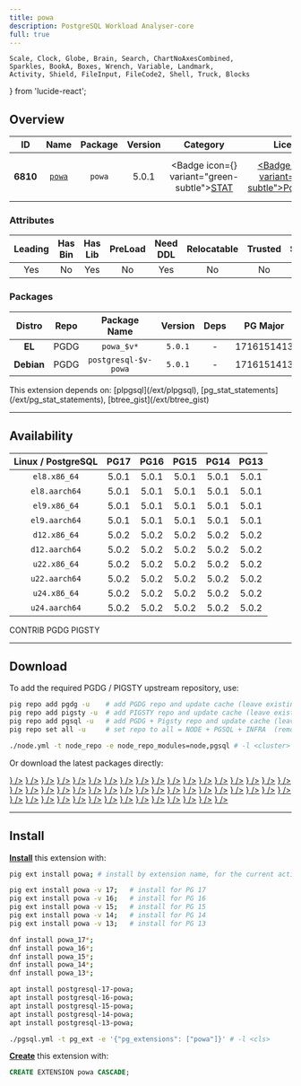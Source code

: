 ```yaml
---
title: powa
description: PostgreSQL Workload Analyser-core
full: true
---
```


    Scale, Clock, Globe, Brain, Search, ChartNoAxesCombined,
    Sparkles, BookA, Boxes, Wrench, Variable, Landmark,
    Activity, Shield, FileInput, FileCode2, Shell, Truck, Blocks
} from 'lucide-react';

## Overview

| <TooltipIconButton tooltip="Extension unique identifier" side="top">ID</TooltipIconButton> | <TooltipIconButton tooltip="Extension name" side="top">Name</TooltipIconButton> | <TooltipIconButton tooltip="Package name for installation" side="top">Package</TooltipIconButton> | <TooltipIconButton tooltip="Latest available extension version" side="top">Version</TooltipIconButton> | <TooltipIconButton tooltip="Extension category" side="top">Category</TooltipIconButton> | <TooltipIconButton tooltip="Open source license" side="top">License</TooltipIconButton> | <TooltipIconButton tooltip="Programming language" side="top">Lang</TooltipIconButton> |
|:--------:|:--------:|:----------:|:--------------:|:---------------------------------------:|:------------------------------------------------------:|:----:|
| **6810** | [`powa`](https://github.com/powa-team/powa) | `powa` | 5.0.1 | <Badge icon={<Activity />} variant="green-subtle"><a href="/ext/stat" className="no-underline">STAT</a></Badge> | <a href="/ext/list/license#postgresql" className="no-underline"><Badge icon={<Scale />} variant="blue-subtle">PostgreSQL</Badge></a> | <a href="/ext/list/lang#python"><Badge icon={<FileCode2 />} variant="blue-subtle">Python</Badge></a> |

### Attributes

| <TooltipIconButton tooltip="The Primary Leading extension in the Package" side="top">Leading</TooltipIconButton> | <TooltipIconButton tooltip="Contains binary utils" side="top">Has Bin</TooltipIconButton> | <TooltipIconButton tooltip="Contains .so shared library files" side="top">Has Lib</TooltipIconButton> | <TooltipIconButton tooltip="Requires preloading via shared_preload_libraries" side="top">PreLoad</TooltipIconButton> | <TooltipIconButton tooltip="Requires CREATE EXTENSION DDL command" side="top">Need DDL</TooltipIconButton> | <TooltipIconButton tooltip="Can be installed in any schema" side="top">Relocatable</TooltipIconButton> | <TooltipIconButton tooltip="Can be created by non-superuser" side="top">Trusted</TooltipIconButton> | <TooltipIconButton tooltip="Schemas used by this extension" side="top">Schemas</TooltipIconButton> |
|:-------:|:-------:|:-------:|:-------:|:--------:|:-----------:|:-------:|:-------:|
| Yes | No | Yes | No | Yes | No | No | `public` |

### Packages

| <TooltipIconButton tooltip="Linux distribution family, EL or Debian" side="top">Distro</TooltipIconButton> | <TooltipIconButton tooltip="Package repository" side="top">Repo</TooltipIconButton> | <TooltipIconButton tooltip="The RPM/DEB Package Name Pattern (replace $v with real pg major)" side="top">Package Name</TooltipIconButton> | <TooltipIconButton tooltip="Latest package version" side="top">Version</TooltipIconButton> | <TooltipIconButton tooltip="RPM/DEB Package dependencies" side="top">Deps</TooltipIconButton> | <TooltipIconButton tooltip="Available in these PostgreSQL Major Versions" side="top">PG Major</TooltipIconButton> |
|:----------:|:--------:|:------------------------:|:-----------:|:------------:|:------------------:|
|   **EL**   | <Badge variant="blue-subtle"><span className="font-bold">PGDG</span></Badge> | `powa_$v*` | `5.0.1` | - | <Badge variant="green-subtle">17</Badge><Badge variant="green-subtle">16</Badge><Badge variant="green-subtle">15</Badge><Badge variant="green-subtle">14</Badge><Badge variant="green-subtle">13</Badge> |
| **Debian** | <Badge variant="blue-subtle"><span className="font-bold">PGDG</span></Badge> | `postgresql-$v-powa` | `5.0.1` | - | <Badge variant="green-subtle">17</Badge><Badge variant="green-subtle">16</Badge><Badge variant="green-subtle">15</Badge><Badge variant="green-subtle">14</Badge><Badge variant="green-subtle">13</Badge> |


<Callout title="Dependencies" type="warn">
    This extension depends on: [plpgsql](/ext/plpgsql), [pg_stat_statements](/ext/pg_stat_statements), [btree_gist](/ext/btree_gist)
</Callout>


------

## Availability

| <TooltipIconButton tooltip="Linux Distro Arch / PostgreSQL Major Version" side="top">Linux / PostgreSQL </TooltipIconButton> | **PG17** | **PG16** | **PG15** | **PG14** | **PG13** |
|:-----:|:-----:|:-----:|:-----:|:-----:|:-----:|
| `el8.x86_64` | <Badge variant="blue-subtle">5.0.1</Badge> | <Badge variant="blue-subtle">5.0.1</Badge> | <Badge variant="blue-subtle">5.0.1</Badge> | <Badge variant="blue-subtle">5.0.1</Badge> | <Badge variant="blue-subtle">5.0.1</Badge> |
| `el8.aarch64` | <Badge variant="blue-subtle">5.0.1</Badge> | <Badge variant="blue-subtle">5.0.1</Badge> | <Badge variant="blue-subtle">5.0.1</Badge> | <Badge variant="blue-subtle">5.0.1</Badge> | <Badge variant="blue-subtle">5.0.1</Badge> |
| `el9.x86_64` | <Badge variant="blue-subtle">5.0.1</Badge> | <Badge variant="blue-subtle">5.0.1</Badge> | <Badge variant="blue-subtle">5.0.1</Badge> | <Badge variant="blue-subtle">5.0.1</Badge> | <Badge variant="blue-subtle">5.0.1</Badge> |
| `el9.aarch64` | <Badge variant="blue-subtle">5.0.1</Badge> | <Badge variant="blue-subtle">5.0.1</Badge> | <Badge variant="blue-subtle">5.0.1</Badge> | <Badge variant="blue-subtle">5.0.1</Badge> | <Badge variant="blue-subtle">5.0.1</Badge> |
| `d12.x86_64` | <Badge variant="blue-subtle">5.0.2</Badge> | <Badge variant="blue-subtle">5.0.2</Badge> | <Badge variant="blue-subtle">5.0.2</Badge> | <Badge variant="blue-subtle">5.0.2</Badge> | <Badge variant="blue-subtle">5.0.2</Badge> |
| `d12.aarch64` | <Badge variant="blue-subtle">5.0.2</Badge> | <Badge variant="blue-subtle">5.0.2</Badge> | <Badge variant="blue-subtle">5.0.2</Badge> | <Badge variant="blue-subtle">5.0.2</Badge> | <Badge variant="blue-subtle">5.0.2</Badge> |
| `u22.x86_64` | <Badge variant="blue-subtle">5.0.2</Badge> | <Badge variant="blue-subtle">5.0.2</Badge> | <Badge variant="blue-subtle">5.0.2</Badge> | <Badge variant="blue-subtle">5.0.2</Badge> | <Badge variant="blue-subtle">5.0.2</Badge> |
| `u22.aarch64` | <Badge variant="blue-subtle">5.0.2</Badge> | <Badge variant="blue-subtle">5.0.2</Badge> | <Badge variant="blue-subtle">5.0.2</Badge> | <Badge variant="blue-subtle">5.0.2</Badge> | <Badge variant="blue-subtle">5.0.2</Badge> |
| `u24.x86_64` | <Badge variant="blue-subtle">5.0.2</Badge> | <Badge variant="blue-subtle">5.0.2</Badge> | <Badge variant="blue-subtle">5.0.2</Badge> | <Badge variant="blue-subtle">5.0.2</Badge> | <Badge variant="blue-subtle">5.0.2</Badge> |
| `u24.aarch64` | <Badge variant="blue-subtle">5.0.2</Badge> | <Badge variant="blue-subtle">5.0.2</Badge> | <Badge variant="blue-subtle">5.0.2</Badge> | <Badge variant="blue-subtle">5.0.2</Badge> | <Badge variant="blue-subtle">5.0.2</Badge> |

<Badge variant="green-subtle"><span className="font-black">CONTRIB</span></Badge> <Badge variant="blue-subtle"><span className="font-black">PGDG</span></Badge> <Badge variant="amber-subtle"><span className="font-black">PIGSTY</span></Badge>

------

## Download

To add the required PGDG / PIGSTY upstream repository, use:

```bash tab="pig"
pig repo add pgdg -u    # add PGDG repo and update cache (leave existing repos)
pig repo add pigsty -u  # add PIGSTY repo and update cache (leave existing repos)
pig repo add pgsql -u   # add PGDG + Pigsty repo and update cache (leave existing repos)
pig repo set all -u     # set repo to all = NODE + PGSQL + INFRA  (remove existing repos)
```
```bash tab="pigsty"
./node.yml -t node_repo -e node_repo_modules=node,pgsql # -l <cluster>
```

Or download the latest packages directly:

<Files>
    <Folder name="el8.x86_64">
        <a href="https://download.postgresql.org/pub/repos/yum/17/redhat/rhel-8-x86_64/powa_17-5.0.1-1PGDG.rhel8.x86_64.rpm"><File name="powa_17-5.0.1-1PGDG.rhel8.x86_64.rpm" icon={<Package className="text-emerald-500" />} /></a>
        <a href="https://download.postgresql.org/pub/repos/yum/16/redhat/rhel-8-x86_64/powa_16-5.0.1-1PGDG.rhel8.x86_64.rpm"><File name="powa_16-5.0.1-1PGDG.rhel8.x86_64.rpm" icon={<Package className="text-emerald-500" />} /></a>
        <a href="https://download.postgresql.org/pub/repos/yum/15/redhat/rhel-8-x86_64/powa_15-5.0.1-1PGDG.rhel8.x86_64.rpm"><File name="powa_15-5.0.1-1PGDG.rhel8.x86_64.rpm" icon={<Package className="text-emerald-500" />} /></a>
        <a href="https://download.postgresql.org/pub/repos/yum/14/redhat/rhel-8-x86_64/powa_14-5.0.1-1PGDG.rhel8.x86_64.rpm"><File name="powa_14-5.0.1-1PGDG.rhel8.x86_64.rpm" icon={<Package className="text-emerald-500" />} /></a>
        <a href="https://download.postgresql.org/pub/repos/yum/13/redhat/rhel-8-x86_64/powa_13-5.0.1-1PGDG.rhel8.x86_64.rpm"><File name="powa_13-5.0.1-1PGDG.rhel8.x86_64.rpm" icon={<Package className="text-emerald-500" />} /></a>
    </Folder>
    <Folder name="el8.aarch64">
        <a href="https://download.postgresql.org/pub/repos/yum/17/redhat/rhel-8-aarch64/powa_17-5.0.1-1PGDG.rhel8.aarch64.rpm"><File name="powa_17-5.0.1-1PGDG.rhel8.aarch64.rpm" icon={<Package className="text-orange-500" />} /></a>
        <a href="https://download.postgresql.org/pub/repos/yum/16/redhat/rhel-8-aarch64/powa_16-5.0.1-1PGDG.rhel8.aarch64.rpm"><File name="powa_16-5.0.1-1PGDG.rhel8.aarch64.rpm" icon={<Package className="text-orange-500" />} /></a>
        <a href="https://download.postgresql.org/pub/repos/yum/15/redhat/rhel-8-aarch64/powa_15-5.0.1-1PGDG.rhel8.aarch64.rpm"><File name="powa_15-5.0.1-1PGDG.rhel8.aarch64.rpm" icon={<Package className="text-orange-500" />} /></a>
        <a href="https://download.postgresql.org/pub/repos/yum/14/redhat/rhel-8-aarch64/powa_14-5.0.1-1PGDG.rhel8.aarch64.rpm"><File name="powa_14-5.0.1-1PGDG.rhel8.aarch64.rpm" icon={<Package className="text-orange-500" />} /></a>
        <a href="https://download.postgresql.org/pub/repos/yum/13/redhat/rhel-8-aarch64/powa_13-5.0.1-1PGDG.rhel8.aarch64.rpm"><File name="powa_13-5.0.1-1PGDG.rhel8.aarch64.rpm" icon={<Package className="text-orange-500" />} /></a>
    </Folder>
    <Folder name="el9.x86_64">
        <a href="https://download.postgresql.org/pub/repos/yum/17/redhat/rhel-9-x86_64/powa_17-5.0.1-1PGDG.rhel9.x86_64.rpm"><File name="powa_17-5.0.1-1PGDG.rhel9.x86_64.rpm" icon={<Package className="text-emerald-500" />} /></a>
        <a href="https://download.postgresql.org/pub/repos/yum/16/redhat/rhel-9-x86_64/powa_16-5.0.1-1PGDG.rhel9.x86_64.rpm"><File name="powa_16-5.0.1-1PGDG.rhel9.x86_64.rpm" icon={<Package className="text-emerald-500" />} /></a>
        <a href="https://download.postgresql.org/pub/repos/yum/15/redhat/rhel-9-x86_64/powa_15-5.0.1-1PGDG.rhel9.x86_64.rpm"><File name="powa_15-5.0.1-1PGDG.rhel9.x86_64.rpm" icon={<Package className="text-emerald-500" />} /></a>
        <a href="https://download.postgresql.org/pub/repos/yum/14/redhat/rhel-9-x86_64/powa_14-5.0.1-1PGDG.rhel9.x86_64.rpm"><File name="powa_14-5.0.1-1PGDG.rhel9.x86_64.rpm" icon={<Package className="text-emerald-500" />} /></a>
        <a href="https://download.postgresql.org/pub/repos/yum/13/redhat/rhel-9-x86_64/powa_13-5.0.1-1PGDG.rhel9.x86_64.rpm"><File name="powa_13-5.0.1-1PGDG.rhel9.x86_64.rpm" icon={<Package className="text-emerald-500" />} /></a>
    </Folder>
    <Folder name="el9.aarch64">
        <a href="https://download.postgresql.org/pub/repos/yum/17/redhat/rhel-9-aarch64/powa_17-5.0.1-1PGDG.rhel9.aarch64.rpm"><File name="powa_17-5.0.1-1PGDG.rhel9.aarch64.rpm" icon={<Package className="text-orange-500" />} /></a>
        <a href="https://download.postgresql.org/pub/repos/yum/16/redhat/rhel-9-aarch64/powa_16-5.0.1-1PGDG.rhel9.aarch64.rpm"><File name="powa_16-5.0.1-1PGDG.rhel9.aarch64.rpm" icon={<Package className="text-orange-500" />} /></a>
        <a href="https://download.postgresql.org/pub/repos/yum/15/redhat/rhel-9-aarch64/powa_15-5.0.1-1PGDG.rhel9.aarch64.rpm"><File name="powa_15-5.0.1-1PGDG.rhel9.aarch64.rpm" icon={<Package className="text-orange-500" />} /></a>
        <a href="https://download.postgresql.org/pub/repos/yum/14/redhat/rhel-9-aarch64/powa_14-5.0.1-1PGDG.rhel9.aarch64.rpm"><File name="powa_14-5.0.1-1PGDG.rhel9.aarch64.rpm" icon={<Package className="text-orange-500" />} /></a>
        <a href="https://download.postgresql.org/pub/repos/yum/13/redhat/rhel-9-aarch64/powa_13-5.0.1-1PGDG.rhel9.aarch64.rpm"><File name="powa_13-5.0.1-1PGDG.rhel9.aarch64.rpm" icon={<Package className="text-orange-500" />} /></a>
    </Folder>
    <Folder name="d12.x86_64">
        <a href="https://apt.postgresql.org/pub/repos/apt/pool/main/p/powa-archivist/postgresql-17-powa_5.0.2-1.pgdg120+1_arm64.deb"><File name="postgresql-17-powa_5.0.2-1.pgdg120+1_arm64.deb" icon={<Box className="text-emerald-500" />} /></a>
        <a href="https://apt.postgresql.org/pub/repos/apt/pool/main/p/powa-archivist/postgresql-16-powa_5.0.2-1.pgdg120+1_arm64.deb"><File name="postgresql-16-powa_5.0.2-1.pgdg120+1_arm64.deb" icon={<Box className="text-emerald-500" />} /></a>
        <a href="https://apt.postgresql.org/pub/repos/apt/pool/main/p/powa-archivist/postgresql-15-powa_5.0.2-1.pgdg120+1_arm64.deb"><File name="postgresql-15-powa_5.0.2-1.pgdg120+1_arm64.deb" icon={<Box className="text-emerald-500" />} /></a>
        <a href="https://apt.postgresql.org/pub/repos/apt/pool/main/p/powa-archivist/postgresql-14-powa_5.0.2-1.pgdg120+1_arm64.deb"><File name="postgresql-14-powa_5.0.2-1.pgdg120+1_arm64.deb" icon={<Box className="text-emerald-500" />} /></a>
        <a href="https://apt.postgresql.org/pub/repos/apt/pool/main/p/powa-archivist/postgresql-13-powa_5.0.2-1.pgdg120+1_arm64.deb"><File name="postgresql-13-powa_5.0.2-1.pgdg120+1_arm64.deb" icon={<Box className="text-emerald-500" />} /></a>
    </Folder>
    <Folder name="d12.aarch64">
        <a href="https://apt.postgresql.org/pub/repos/apt/pool/main/p/powa-archivist/postgresql-17-powa_5.0.2-1.pgdg120+1_amd64.deb"><File name="postgresql-17-powa_5.0.2-1.pgdg120+1_amd64.deb" icon={<Box className="text-orange-500" />} /></a>
        <a href="https://apt.postgresql.org/pub/repos/apt/pool/main/p/powa-archivist/postgresql-16-powa_5.0.2-1.pgdg120+1_amd64.deb"><File name="postgresql-16-powa_5.0.2-1.pgdg120+1_amd64.deb" icon={<Box className="text-orange-500" />} /></a>
        <a href="https://apt.postgresql.org/pub/repos/apt/pool/main/p/powa-archivist/postgresql-15-powa_5.0.2-1.pgdg120+1_amd64.deb"><File name="postgresql-15-powa_5.0.2-1.pgdg120+1_amd64.deb" icon={<Box className="text-orange-500" />} /></a>
        <a href="https://apt.postgresql.org/pub/repos/apt/pool/main/p/powa-archivist/postgresql-14-powa_5.0.2-1.pgdg120+1_amd64.deb"><File name="postgresql-14-powa_5.0.2-1.pgdg120+1_amd64.deb" icon={<Box className="text-orange-500" />} /></a>
        <a href="https://apt.postgresql.org/pub/repos/apt/pool/main/p/powa-archivist/postgresql-13-powa_5.0.2-1.pgdg120+1_amd64.deb"><File name="postgresql-13-powa_5.0.2-1.pgdg120+1_amd64.deb" icon={<Box className="text-orange-500" />} /></a>
    </Folder>
    <Folder name="u22.x86_64">
        <a href="https://apt.postgresql.org/pub/repos/apt/pool/main/p/powa-archivist/postgresql-17-powa_5.0.2-1.pgdg22.04+1_amd64.deb"><File name="postgresql-17-powa_5.0.2-1.pgdg22.04+1_amd64.deb" icon={<Box className="text-emerald-500" />} /></a>
        <a href="https://apt.postgresql.org/pub/repos/apt/pool/main/p/powa-archivist/postgresql-16-powa_5.0.2-1.pgdg22.04+1_amd64.deb"><File name="postgresql-16-powa_5.0.2-1.pgdg22.04+1_amd64.deb" icon={<Box className="text-emerald-500" />} /></a>
        <a href="https://apt.postgresql.org/pub/repos/apt/pool/main/p/powa-archivist/postgresql-15-powa_5.0.2-1.pgdg22.04+1_amd64.deb"><File name="postgresql-15-powa_5.0.2-1.pgdg22.04+1_amd64.deb" icon={<Box className="text-emerald-500" />} /></a>
        <a href="https://apt.postgresql.org/pub/repos/apt/pool/main/p/powa-archivist/postgresql-14-powa_5.0.2-1.pgdg22.04+1_amd64.deb"><File name="postgresql-14-powa_5.0.2-1.pgdg22.04+1_amd64.deb" icon={<Box className="text-emerald-500" />} /></a>
        <a href="https://apt.postgresql.org/pub/repos/apt/pool/main/p/powa-archivist/postgresql-13-powa_5.0.2-1.pgdg22.04+1_amd64.deb"><File name="postgresql-13-powa_5.0.2-1.pgdg22.04+1_amd64.deb" icon={<Box className="text-emerald-500" />} /></a>
    </Folder>
    <Folder name="u22.aarch64">
        <a href="https://apt.postgresql.org/pub/repos/apt/pool/main/p/powa-archivist/postgresql-17-powa_5.0.2-1.pgdg22.04+1_arm64.deb"><File name="postgresql-17-powa_5.0.2-1.pgdg22.04+1_arm64.deb" icon={<Box className="text-orange-500" />} /></a>
        <a href="https://apt.postgresql.org/pub/repos/apt/pool/main/p/powa-archivist/postgresql-16-powa_5.0.2-1.pgdg22.04+1_arm64.deb"><File name="postgresql-16-powa_5.0.2-1.pgdg22.04+1_arm64.deb" icon={<Box className="text-orange-500" />} /></a>
        <a href="https://apt.postgresql.org/pub/repos/apt/pool/main/p/powa-archivist/postgresql-15-powa_5.0.2-1.pgdg22.04+1_arm64.deb"><File name="postgresql-15-powa_5.0.2-1.pgdg22.04+1_arm64.deb" icon={<Box className="text-orange-500" />} /></a>
        <a href="https://apt.postgresql.org/pub/repos/apt/pool/main/p/powa-archivist/postgresql-14-powa_5.0.2-1.pgdg22.04+1_arm64.deb"><File name="postgresql-14-powa_5.0.2-1.pgdg22.04+1_arm64.deb" icon={<Box className="text-orange-500" />} /></a>
        <a href="https://apt.postgresql.org/pub/repos/apt/pool/main/p/powa-archivist/postgresql-13-powa_5.0.2-1.pgdg22.04+1_arm64.deb"><File name="postgresql-13-powa_5.0.2-1.pgdg22.04+1_arm64.deb" icon={<Box className="text-orange-500" />} /></a>
    </Folder>
    <Folder name="u24.x86_64">
        <a href="https://apt.postgresql.org/pub/repos/apt/pool/main/p/powa-archivist/postgresql-17-powa_5.0.2-1.pgdg24.04+1_amd64.deb"><File name="postgresql-17-powa_5.0.2-1.pgdg24.04+1_amd64.deb" icon={<Box className="text-emerald-500" />} /></a>
        <a href="https://apt.postgresql.org/pub/repos/apt/pool/main/p/powa-archivist/postgresql-16-powa_5.0.2-1.pgdg24.04+1_amd64.deb"><File name="postgresql-16-powa_5.0.2-1.pgdg24.04+1_amd64.deb" icon={<Box className="text-emerald-500" />} /></a>
        <a href="https://apt.postgresql.org/pub/repos/apt/pool/main/p/powa-archivist/postgresql-15-powa_5.0.2-1.pgdg24.04+1_amd64.deb"><File name="postgresql-15-powa_5.0.2-1.pgdg24.04+1_amd64.deb" icon={<Box className="text-emerald-500" />} /></a>
        <a href="https://apt.postgresql.org/pub/repos/apt/pool/main/p/powa-archivist/postgresql-14-powa_5.0.2-1.pgdg24.04+1_amd64.deb"><File name="postgresql-14-powa_5.0.2-1.pgdg24.04+1_amd64.deb" icon={<Box className="text-emerald-500" />} /></a>
        <a href="https://apt.postgresql.org/pub/repos/apt/pool/main/p/powa-archivist/postgresql-13-powa_5.0.2-1.pgdg24.04+1_amd64.deb"><File name="postgresql-13-powa_5.0.2-1.pgdg24.04+1_amd64.deb" icon={<Box className="text-emerald-500" />} /></a>
    </Folder>
    <Folder name="u24.aarch64">
        <a href="https://apt.postgresql.org/pub/repos/apt/pool/main/p/powa-archivist/postgresql-17-powa_5.0.2-1.pgdg24.04+1_arm64.deb"><File name="postgresql-17-powa_5.0.2-1.pgdg24.04+1_arm64.deb" icon={<Box className="text-orange-500" />} /></a>
        <a href="https://apt.postgresql.org/pub/repos/apt/pool/main/p/powa-archivist/postgresql-16-powa_5.0.2-1.pgdg24.04+1_arm64.deb"><File name="postgresql-16-powa_5.0.2-1.pgdg24.04+1_arm64.deb" icon={<Box className="text-orange-500" />} /></a>
        <a href="https://apt.postgresql.org/pub/repos/apt/pool/main/p/powa-archivist/postgresql-15-powa_5.0.2-1.pgdg24.04+1_arm64.deb"><File name="postgresql-15-powa_5.0.2-1.pgdg24.04+1_arm64.deb" icon={<Box className="text-orange-500" />} /></a>
        <a href="https://apt.postgresql.org/pub/repos/apt/pool/main/p/powa-archivist/postgresql-14-powa_5.0.2-1.pgdg24.04+1_arm64.deb"><File name="postgresql-14-powa_5.0.2-1.pgdg24.04+1_arm64.deb" icon={<Box className="text-orange-500" />} /></a>
        <a href="https://apt.postgresql.org/pub/repos/apt/pool/main/p/powa-archivist/postgresql-13-powa_5.0.2-1.pgdg24.04+1_arm64.deb"><File name="postgresql-13-powa_5.0.2-1.pgdg24.04+1_arm64.deb" icon={<Box className="text-orange-500" />} /></a>
    </Folder>
</Files>

------

## Install

[**Install**](/docs/pgsql/extension/install) this extension with:

```bash tab="pig"
pig ext install powa; # install by extension name, for the current active PG version

pig ext install powa -v 17;   # install for PG 17
pig ext install powa -v 16;   # install for PG 16
pig ext install powa -v 15;   # install for PG 15
pig ext install powa -v 14;   # install for PG 14
pig ext install powa -v 13;   # install for PG 13
```
```bash tab="yum" 
dnf install powa_17*;
dnf install powa_16*;
dnf install powa_15*;
dnf install powa_14*;
dnf install powa_13*;
```
```bash tab="apt" 
apt install postgresql-17-powa;
apt install postgresql-16-powa;
apt install postgresql-15-powa;
apt install postgresql-14-powa;
apt install postgresql-13-powa;
```
```bash tab="ansible"
./pgsql.yml -t pg_ext -e '{"pg_extensions": ["powa"]}' # -l <cls>
```

[**Create**](/docs/pgsql/extension/create) this extension with:

```sql
CREATE EXTENSION powa CASCADE;
```


